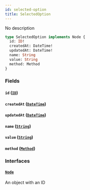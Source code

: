 ```yaml
---
id: selected-option
title: SelectedOption
---
```


No description

```graphql
type SelectedOption implements Node {
  id: ID!
  createdAt: DateTime!
  updatedAt: DateTime!
  name: String
  value: String
  method: Method
}
```

### Fields

#### `id` ([`ID`](../../order-view-service/scalars/id))

#### `createdAt` ([`DateTime`](../../order-view-service/scalars/date-time))

#### `updatedAt` ([`DateTime`](../../order-view-service/scalars/date-time))

#### `name` ([`String`](../../order-view-service/scalars/string))

#### `value` ([`String`](../../order-view-service/scalars/string))

#### `method` ([`Method`](../../order-view-service/objects/method))

### Interfaces

#### [`Node`](../../order-view-service/interfaces/node)

An object with an ID
